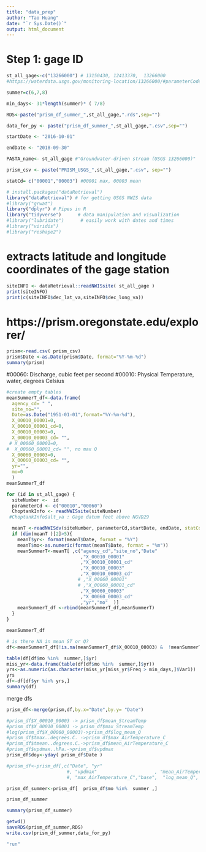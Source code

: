 ```yaml
---
title: "data_prep"
author: "Tao Huang"
date: "`r Sys.Date()`"
output: html_document
---
```


# Step 1: gage ID
```r
st_all_gage<-c("13266000") # 13150430, 12413370,  13266000
#https://waterdata.usgs.gov/monitoring-location/13266000/#parameterCode=00065&period=P7D&showMedian=false

summer=c(6,7,8)

min_days<- 31*length(summer)* ( 7/8)

RDS<-paste("prism_df_summer_",st_all_gage,".rds",sep="")

data_for_py <- paste("prism_df_summer_",st_all_gage,".csv",sep="")

startDate <- "2016-10-01"

endDate <- "2018-09-30"

PASTA_name<- st_all_gage #"Groundwater-driven stream (USGS 13266000)"

prism_csv <- paste("PRISM_USGS_",st_all_gage,".csv", sep="")

statCd= c("00001","00003") #00001 max, 00003 mean

```

```r
# install.packages("dataRetrieval")
library("dataRetrieval") # for getting USGS NWIS data
#library("grwat")
library("dplyr") # Pipes in R
library("tidyverse")      # data manipulation and visualization
#library("lubridate")      # easily work with dates and times
#library("viridis")
#library("reshape2")
```

# extracts latitude and longitude coordinates of the gage station
```r
siteINFO <- dataRetrieval::readNWISsite( st_all_gage )
print(siteINFO)
print(c(siteINFO$dec_lat_va,siteINFO$dec_long_va))
```

# https://prism.oregonstate.edu/explorer/
```r
prism<-read.csv( prism_csv)
prism$Date <-as.Date(prism$Date, format="%Y-%m-%d")
summary(prism)
```

  #00060: Discharge, cubic feet per second
  #00010:	Physical	Temperature, water, degrees Celsius	
```r
#create empty tables
meanSummerT_df<-data.frame(
  agency_cd= " ",
  site_no="",
  Date=as.Date("1951-01-01",format="%Y-%m-%d"),
  X_00010_00001=0,
  X_00010_00001_cd=0,
  X_00010_00003=0,
  X_00010_00003_cd= "",
 # X_00060_00001=0,    
#  X_00060_00001_cd= "", no max Q
  X_00060_00003=0,    
  X_00060_00003_cd= "",
  yr="",
  mo=0
  )
meanSummerT_df
```

```r
for (id in st_all_gage) {
  siteNumber <-  id 
  parameterCd <- c("00010","00060") 
  ChoptankInfo <- readNWISsite(siteNumber)
 #ChoptankInfo$alt_va : Gage datum feet above NGVD29

  meanT <-readNWISdv(siteNumber, parameterCd,startDate, endDate, statCd=  statCd )
  if (dim(meanT )[2]>5){
    meanT$yr<- format(meanT$Date, format = "%Y") 
    meanT$mo<-as.numeric(format(meanT$Date, format = "%m"))
    meanSummerT<-meanT[ ,c("agency_cd","site_no","Date"
                           ,"X_00010_00001"
                           ,"X_00010_00001_cd"
                           ,"X_00010_00003"
                           ,"X_00010_00003_cd"
                          # ,"X_00060_00001"
                          # ,"X_00060_00001_cd"
                           ,"X_00060_00003"
                           ,"X_00060_00003_cd"
                           ,"yr","mo"  )]
    meanSummerT_df <-rbind(meanSummerT_df,meanSummerT)
  }
}

meanSummerT_df
```

```r
# is there NA in mean ST or Q?
df<-meanSummerT_df[!is.na(meanSummerT_df$X_00010_00003) &  !meanSummerT_df$mo<1 & !is.na(meanSummerT_df$X_00060_00003 ),]

table(df[df$mo %in%  summer,]$yr)
miss_yr<-data.frame(table(df[df$mo %in%  summer,]$yr))
yrs<-as.numeric(as.character(miss_yr[miss_yr$Freq > min_days,]$Var1))
yrs
df<-df[df$yr %in% yrs,]
summary(df)
```

merge dfs
```r

prism_df<-merge(prism,df,by.x="Date",by.y= "Date")

#prism_df$X_00010_00003 -> prism_df$mean_StreamTemp
#prism_df$X_00010_00001 -> prism_df$max_StreamTemp
#log(prism_df$X_00060_00003)->prism_df$log_mean_Q
#prism_df$tmax..degrees.C. ->prism_df$max_AirTemperature_C
#prism_df$tmean..degrees.C.->prism_df$mean_AirTemperature_C
#prism_df$vpdmax..hPa.->prism_df$vpdmax
prism_df$doy<-yday( prism_df$Date )

#prism_df<-prism_df[,c("Date", "yr"
                      #, "vpdmax"                     , "mean_AirTemperature_C" 
                      #, "max_AirTemperature_C","base",  "log_mean_Q", "max_StreamTemp", "mean_StreamTemp","mo","doy")]

prism_df_summer<-prism_df[  prism_df$mo %in%  summer ,]

prism_df_summer

summary(prism_df_summer)

```

```r
getwd()
saveRDS(prism_df_summer,RDS)
write.csv(prism_df_summer,data_for_py)
```

```r
"run"
```

